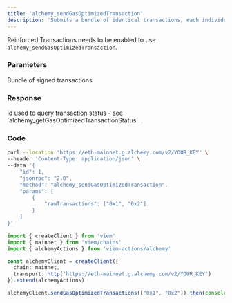 ```yaml
---
title: 'alchemy_sendGasOptimizedTransaction'
description: 'Submits a bundle of identical transactions, each individually with a range of different gas values.'
---
```


<Info>Reinforced Transactions needs to be enabled to use `alchemy_sendGasOptimizedTransaction`.</Info>

### Parameters

<ParamField body="params" type="object[]" required>
  <Expandable title="items" defaultOpen>
    <ParamField type="object" body="param" required>
        <Expandable title="properties" defaultOpen>
            <ParamField body="rawTransactions" type="string[]" required>
            Bundle of signed transactions
            </ParamField>
        </Expandable>
    </ParamField>
  </Expandable>

  
</ParamField>

### Response

<ResponseField name="trackingId" type="string">
Id used to query transaction status - see `alchemy_getGasOptimizedTransactionStatus`.
</ResponseField>

### Code

<CodeGroup>

```bash cURL
curl --location 'https://eth-mainnet.g.alchemy.com/v2/YOUR_KEY' \
--header 'Content-Type: application/json' \
--data '{
    "id": 1,
    "jsonrpc": "2.0",
    "method": "alchemy_sendGasOptimizedTransaction",
    "params": [
        {
            "rawTransactions": ["0x1", "0x2"]
        }
    ]
}'
```

```typescript viem.ts
import { createClient } from 'viem'
import { mainnet } from 'viem/chains'
import { alchemyActions } from 'viem-actions/alchemy'

const alchemyClient = createClient({
  chain: mainnet,
  transport: http('https://eth-mainnet.g.alchemy.com/v2/YOUR_KEY')
}).extend(alchemyActions)

alchemyClient.sendGasOptimizedTransactions(["0x1", "0x2"]).then(console.log) 

```

</CodeGroup>